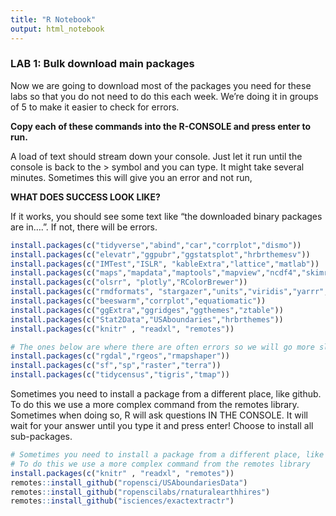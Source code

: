 ```yaml
---
title: "R Notebook"
output: html_notebook
---
```


### LAB 1: Bulk download main packages {- .hidden .unlisted}

Now we are going to download most of the packages you need for these
labs so that you do not need to do this each week. We're doing it in
groups of 5 to make it easier to check for errors.

**Copy each of these commands into the R-CONSOLE and press enter to
run.**

A load of text should stream down your console. Just let it run until
the console is back to the \> symbol and you can type. It might take
several minutes. Sometimes this will give you an error and not run,

**WHAT DOES SUCCESS LOOK LIKE?**

If it works, you should see some text like "the downloaded binary
packages are in....". If not, there will be errors.

```r

install.packages(c("tidyverse","abind","car","corrplot","dismo"))
install.packages(c("elevatr","ggpubr","ggstatsplot","hrbrthemesv")) 
install.packages(c("IMTest","ISLR", "kableExtra","lattice","matlab"))
install.packages(c("maps","mapdata","maptools","mapview","ncdf4","skimr"))
install.packages(c("olsrr", "plotly","RColorBrewer"))
install.packages(c("rmdformats", "stargazer","units","viridis","yarrr","vembedr","GGally"))
install.packages(c("beeswarm","corrplot","equatiomatic"))
install.packages(c("ggExtra","ggridges","ggthemes","ztable"))
install.packages(c("Stat2Data","USAboundaries","hrbrthemes"))
install.packages(c("knitr" , "readxl", "remotes"))

```

```r
# The ones below are where there are often errors so we will go more slowly
install.packages(c("rgdal","rgeos","rmapshaper"))
install.packages(c("sf","sp","raster","terra"))
install.packages(c("tidycensus","tigris","tmap"))

```

Sometimes you need to install a package from a different place, like
github. To do this we use a more complex command from the remotes
library. Sometimes when doing so, R will ask questions IN THE CONSOLE.
It will wait for your answer until you type it and press enter! Choose
to install all sub-packages.

```r
# Sometimes you need to install a package from a different place, like github. 
# To do this we use a more complex command from the remotes library
install.packages(c("knitr" , "readxl", "remotes"))
remotes::install_github("ropensci/USAboundariesData")
remotes::install_github("ropenscilabs/rnaturalearthhires")
remotes::install_github("isciences/exactextractr")

```
